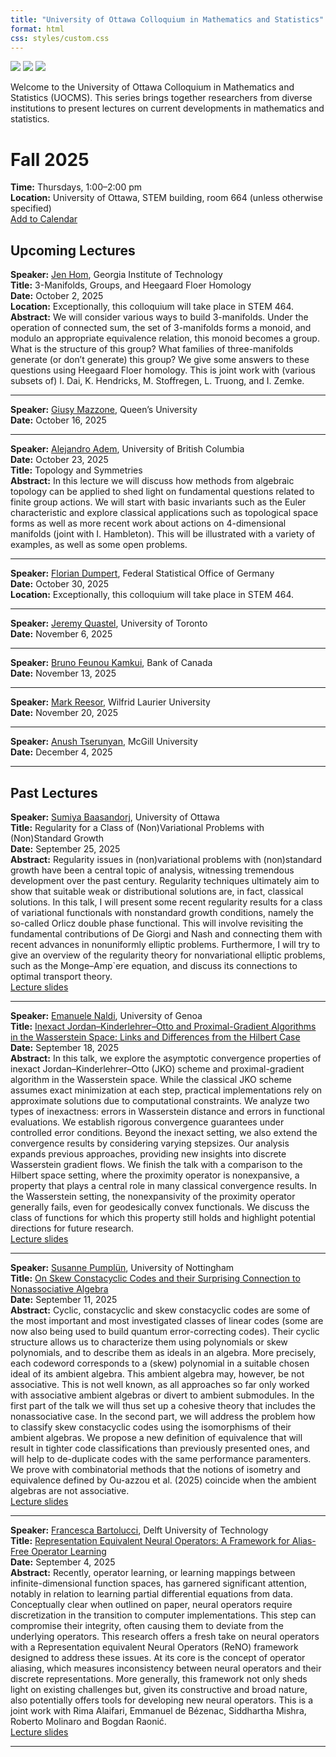```yaml
---
title: "University of Ottawa Colloquium in Mathematics and Statistics"
format: html
css: styles/custom.css
---
```


<div class="logos">
  <img src="logos/uo.png">
  <img src="logos/crm.png">
  <img src="logos/timc.png">
</div>

Welcome to the University of Ottawa Colloquium in Mathematics and Statistics (UOCMS). This series brings together researchers from diverse institutions to present lectures on current developments in mathematics and statistics.

# Fall 2025  
**Time:** Thursdays, 1:00–2:00 pm  
**Location:** University of Ottawa, STEM building, room 664 (unless otherwise specified)  
[Add to Calendar](calendar/uocms_fall2025.ics)

## Upcoming Lectures

**Speaker:** [Jen Hom](https://jhom6.math.gatech.edu/), Georgia Institute of Technology  
**Title:** 3-Manifolds, Groups, and Heegaard Floer Homology  
**Date:** October 2, 2025  
**Location:** Exceptionally, this colloquium will take place in STEM 464.  
**Abstract:** We will consider various ways to build 3-manifolds. Under the operation of connected sum, 
the set of 3-manifolds forms a monoid, and modulo an appropriate equivalence relation, this monoid becomes
 a group. What is the structure of this group? What families of three-manifolds generate (or don’t generate) 
 this group? We give some answers to these questions using Heegaard Floer homology. This is joint work with
  (various subsets of) I. Dai, K. Hendricks, M. Stoffregen, L. Truong, and I. Zemke.  

---

**Speaker:** [Giusy Mazzone](https://www.queensu.ca/mathstat/people/faculty/profiles/mazzone), Queen's University  
**Date:** October 16, 2025  

---

**Speaker:** [Alejandro Adem](https://personal.math.ubc.ca/~adem/), University of British Columbia  
**Date:** October 23, 2025  
**Title:** Topology and Symmetries  
**Abstract:** In this lecture we will discuss how methods from algebraic topology can be applied to shed light on fundamental
 questions related to finite group actions. We will start with basic invariants such as the Euler characteristic and explore
  classical applications such as topological space forms as well as more recent work about actions on 4-dimensional manifolds
   (joint with I. Hambleton). This will be illustrated with a variety of examples, as well as some open problems.

---

**Speaker:** [Florian Dumpert](https://scholar.google.com/citations?user=Ry3IviAAAAAJ&hl=de), Federal Statistical Office of Germany  
**Date:** October 30, 2025  
**Location:** Exceptionally, this colloquium will take place in STEM 464.  

---

**Speaker:** [Jeremy Quastel](https://www.math.toronto.edu/quastel/), University of Toronto  
**Date:** November 6, 2025  

---

**Speaker:** [Bruno Feunou Kamkui](https://sites.google.com/view/bruno-feunou/home), Bank of Canada  
**Date:** November 13, 2025  

---

**Speaker:** [Mark Reesor](https://www.wlu.ca/academics/faculties/faculty-of-science/faculty-profiles/mark-reesor/index.html), Wilfrid Laurier University  
**Date:** November 20, 2025  

---

**Speaker:** [Anush Tserunyan](https://www.math.mcgill.ca/atserunyan/), McGill University  
**Date:** December 4, 2025  

---

## Past Lectures

**Speaker:** [Sumiya Baasandorj](https://scholar.google.com/citations?user=QyoI7fQAAAAJ&hl=en), University of Ottawa  
**Title:** Regularity for a Class of (Non)Variational Problems with (Non)Standard Growth  
**Date:** September 25, 2025  
**Abstract:** Regularity issues in (non)variational problems with (non)standard growth have been
a central topic of analysis, witnessing tremendous development over the past century.
Regularity techniques ultimately aim to show that suitable weak or distributional solutions
are, in fact, classical solutions. In this talk, I will present some recent regularity
results for a class of variational functionals with nonstandard growth conditions,
namely the so-called Orlicz double phase functional. This will involve revisiting the
fundamental contributions of De Giorgi and Nash and connecting them with recent advances
in nonuniformly elliptic problems. Furthermore, I will try to give an overview of
the regularity theory for nonvariational elliptic problems, such as the Monge–Amp`ere
equation, and discuss its connections to optimal transport theory.  
[Lecture slides](slides/Baasandorj.pdf)  

---

**Speaker:** [Emanuele Naldi](https://sites.google.com/view/emanuelenaldi/home-page), University of Genoa  
**Title:** [Inexact Jordan–Kinderlehrer–Otto and Proximal-Gradient Algorithms in the Wasserstein Space: Links and Differences from the Hilbert Case](https://arxiv.org/abs/2505.23517)  
**Date:** September 18, 2025  
**Abstract:** In this talk, we explore the asymptotic convergence properties
of inexact Jordan–Kinderlehrer–Otto (JKO) scheme and proximal-gradient
algorithm in the Wasserstein space. While the classical JKO scheme
assumes exact minimization at each step, practical implementations rely
on approximate solutions due to computational constraints. We analyze
two types of inexactness: errors in Wasserstein distance and errors in
functional evaluations. We establish rigorous convergence guarantees
under controlled error conditions. Beyond the inexact setting, we also
extend the convergence results by considering varying stepsizes. Our
analysis expands previous approaches, providing new insights into
discrete Wasserstein gradient flows. We finish the talk with a comparison to the Hilbert space setting, where
the proximity operator is nonexpansive, a property that plays a central
role in many classical convergence results. In the Wasserstein setting,
the nonexpansivity of the proximity operator generally fails, even for
geodesically convex functionals. We discuss the class of functions for
which this property still holds and highlight potential directions for
future research.  
[Lecture slides](slides/Naldi.pdf)  

---

**Speaker:** [Susanne Pumplün](https://www.nottingham.ac.uk/mathematics/people/susanne.pumpluen), University of Nottingham  
**Title:** [On Skew Constacyclic Codes and their Surprising Connection to Nonassociative Algebra](https://arxiv.org/html/2508.06695v1)  
**Date:** September 11, 2025  
**Abstract:** Cyclic, constacyclic and skew constacyclic codes are some of the most important and 
most investigated classes of linear codes (some are now also being used to build quantum 
error-correcting codes). Their cyclic structure allows us to characterize them using polynomials 
or skew polynomials, and to describe them as ideals in an algebra. More precisely, each codeword 
corresponds to a (skew) polynomial in a suitable chosen ideal of its ambient algebra. This ambient algebra may, 
however, be not associative. This is not well known, as all approaches 
so far only worked with associative ambient algebras or divert to ambient submodules. In the first part of the 
talk we will thus set up a cohesive theory that includes the nonassociative case. In the second part, we will address the problem how to classify skew constacyclic codes using the isomorphisms of their ambient algebras. We propose a new definition of equivalence that will result in tighter code classifications than previously presented ones, and will help to de-duplicate codes with the same performance paramenters. We prove with combinatorial methods that the notions of isometry and equivalence defined by Ou-azzou et al. (2025) coincide when the ambient algebras are not associative.  
[Lecture slides](slides/Pumpluen.pdf)  

---

**Speaker:** [Francesca Bartolucci](https://sites.google.com/view/bartoluccifrancesca), Delft University of Technology    
**Title:** [Representation Equivalent Neural Operators: A Framework for Alias-Free Operator Learning](https://arxiv.org/abs/2305.19913)  
**Date:** September 4, 2025  
**Abstract:** Recently, operator learning, or learning mappings between infinite-dimensional 
function spaces, has garnered significant attention, notably in relation to learning partial 
differential equations from data. Conceptually clear when outlined on paper, neural operators 
require discretization in the transition to computer implementations. This step can compromise 
their integrity, often causing them to deviate from the underlying operators. This research 
offers a fresh take on neural operators with a Representation equivalent Neural Operators (ReNO) 
framework designed to address these issues. At its core is the concept of operator aliasing, 
which measures inconsistency between neural operators and their discrete representations. More 
generally, this framework not only sheds light on existing challenges but, given its 
constructive and broad nature, also potentially offers tools for developing new neural 
operators. This is a joint work with Rima Alaifari, Emmanuel de Bézenac, Siddhartha Mishra, 
Roberto Molinaro and Bogdan Raonić.  
[Lecture slides](slides/Bartolucci.pdf)  

---
